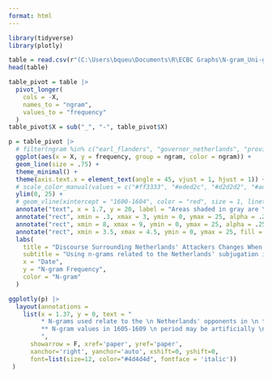 ---
format: html
---

```{r load packages, message = F, echo = F}
library(tidyverse)
library(plotly)
```

```{r get data, message = F, echo = F, output = F}
table = read.csv(r"(C:\Users\bqueu\Documents\R\ECBC Graphs\N-gram_Uni-gram List--final version - Netherlands_War(Attacks)_Bigram.csv)")
head(table)
```

```{r pivot table, echo = F}
table_pivot = table |>
  pivot_longer(
    cols = -X,
    names_to = "ngram",
    values_to = "frequency"
  )
table_pivot$X = sub("_", "-", table_pivot$X)
```

```{r graph, warning = F, echo = F}
p = table_pivot |>
  # filter(ngram %in% c("earl_flanders", "governor_netherlands", "province_netherlands", "estate_netherlands", "netherlands_province", "subject_netherlands", "diocese_vtrecht")) |>
  ggplot(aes(x = X, y = frequency, group = ngram, color = ngram)) +
  geom_line(size = .75) +
  theme_minimal() +
  theme(axis.text.x = element_text(angle = 45, vjust = 1, hjust = 1)) +
  # scale_color_manual(values = c("#ff3333", "#eded2c", "#d2d2d2", "#add2ad", "#d2d2d2", "#7cabd0", "#d2d2d2", "#d2d2d2", "#d2d2d2", "#de4ab9", "#c596df", "#b5d0de", "#d2d2d2", "#d2d2d2")) +
  ylim(0, 25) +
  # geom_vline(xintercept = "1600-1604", color = "red", size = 1, linetype = "longdash") +
  annotate("text", x = 1.7, y = 20, label = "Areas shaded in gray are \n periods when England sent \n troops to the Netherlands.", fontface = "italic", size = 2.3) +
  annotate("rect", xmin = .3, xmax = 3, ymin = 0, ymax = 25, alpha = .25) +
  annotate("rect", xmin = 8, xmax = 9, ymin = 0, ymax = 25, alpha = .25) +
  annotate("rect", xmin = 3.5, xmax = 4.5, ymin = 0, ymax = 25, fill = "red", alpha = .25) +
  labs(
    title = "Discourse Surrounding Netherlands' Attackers Changes When At Peace",
    subtitle = "Using n-grams related to the Netherlands' subjugation in the 80 Years' War",
    x = "Date", 
    y = "N-gram Frequency",
    color = "N-gram"
  ) 

ggplotly(p) |>
  layout(annotations = 
    list(x = 1.37, y = 0, text = "
         * N-grams used relate to the \n Netherlands' opponents in \n the 80 Years' War.
         ** N-gram values in 1605-1609 \n period may be artificially \n inflated due to unusually \n large corpus size.
         ", 
      showarrow = F, xref='paper', yref='paper', 
      xanchor='right', yanchor='auto', xshift=0, yshift=0,
      font=list(size=12, color="#4d4d4d", fontface = 'italic'))
 )
```

